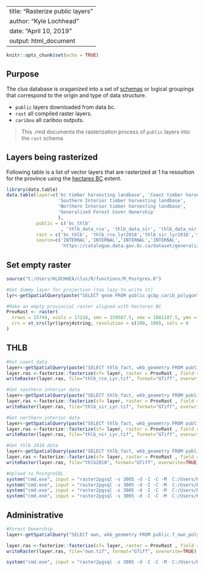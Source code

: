 <!--
Copyright 2018 Province of British Columbia
 
Licensed under the Apache License, Version 2.0 (the "License");
you may not use this file except in compliance with the License.
You may obtain a copy of the License at
 
http://www.apache.org/licenses/LICENSE-2.0
 
Unless required by applicable law or agreed to in writing, software distributed under the License is distributed on an "AS IS" BASIS,
WITHOUT WARRANTIES OR CONDITIONS OF ANY KIND, either express or implied.
See the License for the specific language governing permissions and limitations under the License.-->

---
title: "Rasterize public layers"
author: "Kyle Lochhead"
date: "April 10, 2019"
output: html_document
---

```r
knitr::opts_chunk$set(echo = TRUE)
```

## Purpose

The clus database is oraganized into a set of [schemas](https://www.postgresql.org/docs/9.1/ddl-schemas.html) or logical groupings that correspond to the origin and type of data structure.

* `public` layers downloaded from data bc.
* `rast` all compiled raster layers.
* `caribou` all caribou outputs.

> This .rmd documents the rasterization process of `public` layers into the `rast` schema

## Layers being rasterized

Following table is a list of vector layers that are rasterized at 1 ha resoultion for the province using the [hectares BC](https://hectaresbc.org/app/habc/HaBC.html) extent.

```r
library(data.table)
data.table(layer=c('bc timber harvesting landbase', 'Coast timber harvesting landbase',
                   'Southern Interior timber harvesting landbase',
                   'Northern Interior timber harvesting landbase',
                   'Generalized Forest Cover Ownership'
                   ),
           public = c('bc_thlb'
                    , 'thlb_data_rco', 'thlb_data_sir', 'thlb_data_nir', 'f_own_polygon' ),
           rast = c('bc_thlb', 'thlb_rco_lyr2018','thlb_sir_lyr2018','thlb_nir_lyr2018', 'f_own'),
           source=c('INTERNAL','INTERNAL','INTERNAL','INTERNAL',
                    'https://catalogue.data.gov.bc.ca/dataset/generalized-forest-cover-ownership'))
```

## Set empty raster
```r
source("C:/Users/KLOCHHEA/clus/R/functions/R_Postgres.R")

#Get dummy layer for projection (too lazy to write it) 
lyr<-getSpatialQuery(paste("SELECT geom FROM public.gcbp_carib_polygon"))

#Make an empty provincial raster aligned with hectares BC
ProvRast <- raster(
  nrows = 15744, ncols = 17216, xmn = 159587.5, xmx = 1881187.5, ymn = 173787.5, ymx = 1748187.5, 
  crs = st_crs(lyr)$proj4string, resolution = c(100, 100), vals = 0
)
```

## THLB
```r
#Get coast data 
layer<-getSpatialQuery(paste("SELECT thlb_fact, wkb_geometry FROM public.thlb_data_rco"))
layer.ras <-fasterize::fasterize(sf= layer, raster = ProvRast , field = "thlb_fact")
writeRaster(layer.ras, file="thlb_rco_Lyr.tif", format="GTiff", overwrite=TRUE)

#Get southern interior data 
layer<-getSpatialQuery(paste("SELECT thlb_fact, wkb_geometry FROM public.thlb_data_sir"))
layer.ras <-fasterize::fasterize(sf= layer, raster = ProvRast , field = "thlb_fact")
writeRaster(layer.ras, file="thlb_sir_Lyr.tif", format="GTiff", overwrite=TRUE)

#Get northern interior data 
layer<-getSpatialQuery(paste("SELECT thlb_fact, wkb_geometry FROM public.thlb_data_nir"))
layer.ras <-fasterize::fasterize(sf= layer, raster = ProvRast , field = "thlb_fact")
writeRaster(layer.ras, file="thlb_nir_Lyr.tif", format="GTiff", overwrite=TRUE)

#Get thlb 2018 data 
layer<-getSpatialQuery(paste("SELECT thlb_fact, wkb_geometry FROM public.bc_thlb"))
layer.ras <-fasterize::fasterize(sf= layer, raster = ProvRast , field = "thlb_fact")
writeRaster(layer.ras, file="thlb2018", format="GTiff", overwrite=TRUE)

#Upload to PostgreSQL
system("cmd.exe", input = "raster2pgsql -s 3005 -d -I -C -M  C:/Users/KLOCHHEA/clus/R/Params/thlb_nir_Lyr.tif -t 100x100 public.ras_thlb_nir_Lyr2018 | psql -d clus")
system("cmd.exe", input = "raster2pgsql -s 3005 -d -I -C -M  C:/Users/KLOCHHEA/clus/R/Params/thlb_rco_Lyr.tif -t 100x100 public.ras_thlb_rco_Lyr2018 | psql -d clus")
system("cmd.exe", input = "raster2pgsql -s 3005 -d -I -C -M  C:/Users/KLOCHHEA/clus/R/Params/thlb_sir_Lyr.tif -t 100x100 public.ras_thlb_sir_Lyr2018 | psql -d clus")
system("cmd.exe", input = "raster2pgsql -s 3005 -d -I -C -M  C:/Users/KLOCHHEA/clus/R/Params/thlb2018.tif -t 100x100 public.ras_bc_thlb2018 | psql -d clus")
```


## Administrative
```r
#Forest Ownership
layer<-getSpatialQuery("SELECT own, wkb_geometry FROM public.f_own_polygon")

layer.ras <-fasterize::fasterize(sf= layer, raster = ProvRast , field = "own")
writeRaster(layer.ras, file="own.tif", format="GTiff", overwrite=TRUE)

system("cmd.exe", input = "raster2pgsql -s 3005 -d -I -C -M  C:/Users/KLOCHHEA/clus/R/Params/own.tif -t 100x100 rast.f_own| psql -d clus")
```